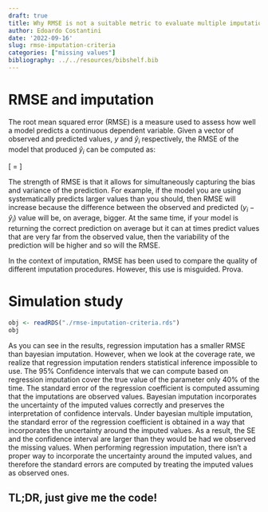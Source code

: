 ```yaml
---
draft: true
title: Why RMSE is not a suitable metric to evaluate multiple imputation methods
author: Edoardo Costantini
date: '2022-09-16'
slug: rmse-imputation-criteria
categories: ["missing values"]
bibliography: ../../resources/bibshelf.bib
---
```


# RMSE and imputation

The root mean squared error (RMSE) is a measure used to assess how well a model predicts a continuous dependent variable.
Given a vector of observed and predicted values, $y$ and $\hat{y}_i$ respectively, the RMSE of the model that produced $\hat{y}_i$ can be computed as:

\[
\text{RMSE} = \sqrt{\frac{\sum_{i = 1}^{N} (y_i - \hat{y}_i)^2}{N} }
\]

The strength of RMSE is that it allows for simultaneously capturing the bias and variance of the prediction.
For example, if the model you are using systematically predicts larger values than you should, then RMSE will increase because the difference between the observed and predicted ($y_i - \hat{y}_i$) value will be, on average, bigger.
At the same time, if your model is returning the correct prediction on average but it can at times predict values that are very far from the observed value, then the variability of the prediction will be higher and so will the RMSE.

In the context of imputation, RMSE has been used to compare the quality of different imputation procedures.
However, this use is misguided. Prova.

# Simulation study

```r

obj <- readRDS("./rmse-imputation-criteria.rds")
obj

```

As you can see in the results, regression imputation has a smaller RMSE than bayesian imputation.
However, when we look at the coverage rate, we realize that regression imputation renders statistical inference impossible to use.
The 95\% Confidence intervals that we can compute based on regression imputation cover the true value of the parameter only 40\% of the time.
The standard error of the regression coefficient is computed assuming that the imputations are observed values.
Bayesian imputation incorporates the uncertainty of the imputed values correctly and preserves the interpretation of confidence intervals.
Under bayesian multiple imputation, the standard error of the regression coefficient is obtained in a way that incorporates the uncertainty around the imputed values.
As a result, the SE and the confidence interval are larger than they would be had we observed the missing values.
When performing regression imputation, there isn't a proper way to incorporate the uncertainty around the imputed values, and therefore the standard errors are computed by treating the imputed values as observed ones.

## TL;DR, just give me the code!
```r
```